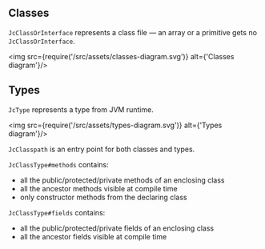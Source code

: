 ## Classes

`JcClassOrInterface` represents a class file — an array or a primitive gets no `JcClassOrInterface`.

<img src={require('/src/assets/classes-diagram.svg')} alt={'Classes diagram'}/>

## Types

`JcType` represents a type from JVM runtime.

<img src={require('/src/assets/types-diagram.svg')} alt={'Types diagram'}/>

`JcClasspath` is an entry point for both classes and types.

`JcClassType#methods` contains:

* all the public/protected/private methods of an enclosing class
* all the ancestor methods visible at compile time
* only constructor methods from the declaring class

`JcClassType#fields` contains:

* all the public/protected/private fields of an enclosing class
* all the ancestor fields visible at compile time


